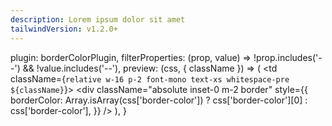 ```yaml
---
description: Lorem ipsum dolor sit amet
tailwindVersion: v1.2.0+
---
```



  plugin: borderColorPlugin,
  filterProperties: (prop, value) => !prop.includes('--') && !value.includes('--'),
  preview: (css, { className }) => (
    <td className={`relative w-16 p-2 font-mono text-xs whitespace-pre ${className}`}>
      <div
        className="absolute inset-0 m-2 border"
        style={{
          borderColor: Array.isArray(css['border-color'])
            ? css['border-color'][0]
            : css['border-color'],
        }}
      />
    </td>
  ),
}
